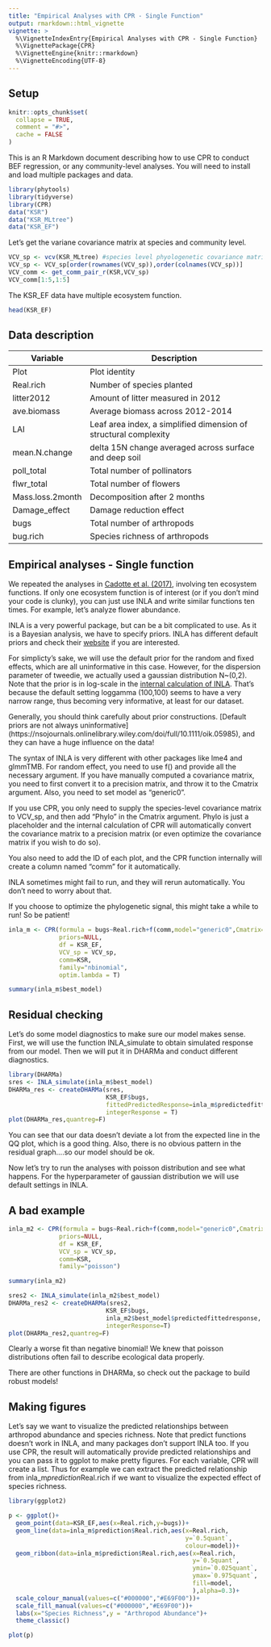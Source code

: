 ```yaml
---
title: "Empirical Analyses with CPR - Single Function"
output: rmarkdown::html_vignette
vignette: >
  %\VignetteIndexEntry{Empirical Analyses with CPR - Single Function}
  %\VignettePackage{CPR}
  %\VignetteEngine{knitr::rmarkdown}
  %\VignetteEncoding{UTF-8}
---
```


## Setup

```r
knitr::opts_chunk$set(
  collapse = TRUE,
  comment = "#>",
  cache = FALSE
)
```

This is an R Markdown document describing how to use CPR to conduct BEF regression, or any community-level analyses. You will need to install and load multiple packages and data.
```r
library(phytools)
library(tidyverse)
library(CPR)
data("KSR")
data("KSR_MLtree")
data("KSR_EF")
```

Let's get the variane covariance matrix at species and community level.
```r
VCV_sp <- vcv(KSR_MLtree) #species level phyologenetic covariance matrix using default (Brownian) model
VCV_sp <- VCV_sp[order(rownames(VCV_sp)),order(colnames(VCV_sp))]
VCV_comm <- get_comm_pair_r(KSR,VCV_sp)
VCV_comm[1:5,1:5]
```

The KSR_EF data have multiple ecosystem function.

```r
head(KSR_EF)
```

## Data description


| Variable         | Description                                                      |
|-----------------|------------------------------------------------------|
| Plot             | Plot identity                                                    |
| Real.rich        | Number of species planted                                        |
| litter2012       | Amount of litter measured in 2012                                |
| ave.biomass      | Average biomass across 2012-2014                                 |
| LAI              | Leaf area index, a simplified dimension of structural complexity |
| mean.N.change    | delta 15N change averaged across surface and deep soil           |
| poll_total       | Total number of pollinators                                      |
| flwr_total       | Total number of flowers                                          |
| Mass.loss.2month  | Decomposition after 2 months                                     |
| Damage_effect    | Damage reduction effect                                          |
| bugs             | Total number of arthropods                                       |
| bug.rich         | Species richness of arthropods                                   |

## Empirical analyses - Single function

We repeated the analyses in [Cadotte et al. (2017)](https://esajournals.onlinelibrary.wiley.com/doi/full/10.1002/ecy.2045?casa_token=dROW6fWW92EAAAAA%3AuXcUC3seoCFkzpoV1Zb6_PSzxjkN7_8H1jhBYjjzTiF0-g3tPsfV1lFQVN4k1QiNRTLwqWbl4PW_nQ), involving ten ecosystem functions. If only one ecosystem function is of interest (or if you don't mind your code is clunky), you can just use INLA and write similar functions ten times. For example, let's analyze flower abundance.

INLA is a very powerful package, but can be a bit complicated to use. As it is a Bayesian analysis, we have to specify priors. INLA has different default priors and check their [website](https://becarioprecario.bitbucket.io/inla-gitbook/ch-priors.html) if you are interested. 

For simplicty's sake, we will use the default prior for the random and fixed effects, which are all uninformative in this case. However, for the dispersion parameter of tweedie, we actually used a gaussian distribution N~(0,2). Note that the prior is in log-scale in the [internal calculation of INLA](https://inla.r-inla-download.org/r-inla.org/doc/likelihood/tweedie.pdf). That's because the default setting loggamma (100,100) seems to have a very narrow range, thus becoming very informative, at least for our dataset. 

Generally, you should think carefully about prior constructions. [Default priors are not always uninformative] (https://nsojournals.onlinelibrary.wiley.com/doi/full/10.1111/oik.05985), and they can have a huge influence on the data!

The syntax of INLA is very different with other packages like lme4 and glmmTMB. For random effect, you need to use f() and provide all the necessary argument. If you have manually computed a covariance matrix, you need to first convert it to a precision matrix, and throw it to the Cmatrix argument. Also, you need to set model as "generic0". 

If you use CPR, you only need to supply the species-level covariance matrix to VCV_sp, and then add "Phylo" in the Cmatrix argument. Phylo is just a placeholder and the internal calculation of CPR will automatically convert the covariance matrix to a precision matrix (or even optimize the covariance matrix if you wish to do so).

You also need to add the ID of each plot, and the CPR function internally will create a column named "comm" for it automatically.

INLA sometimes might fail to run, and they will rerun automatically. You don't need to worry about that.

If you choose to optimize the phylogenetic signal, this might take a while to run! So be patient!

```r
inla_m <- CPR(formula = bugs~Real.rich+f(comm,model="generic0",Cmatrix=Phylo),
              priors=NULL,
              df = KSR_EF,
              VCV_sp = VCV_sp,
              comm=KSR,
              family="nbinomial",
              optim.lambda = T)

summary(inla_m$best_model)
```
## Residual checking
Let's do some model diagnostics to make sure our model makes sense. First, we will use the function INLA_simulate to obtain simulated response from our model. Then we will put it in DHARMa and conduct different diagnostics.

```r
library(DHARMa)
sres <- INLA_simulate(inla_m$best_model)
DHARMa_res <- createDHARMa(sres,
                           KSR_EF$bugs,
                           fittedPredictedResponse=inla_m$predictedfittedresponse,
                           integerResponse = T)
plot(DHARMa_res,quantreg=F)

```

You can see that our data doesn't deviate a lot from the expected line in the QQ plot, which is a good thing. Also, there is no obvious pattern in the residual graph....so our model should be ok.

Now let's try to run the analyses with poisson distribution and see what happens. For the hyperparameter of gaussian distribution we will use default settings in INLA. 

## A bad example

```r
inla_m2 <- CPR(formula = bugs~Real.rich+f(comm,model="generic0",Cmatrix=Phylo),
              priors=NULL,
              df = KSR_EF,
              VCV_sp = VCV_sp,
              comm=KSR,
              family="poisson")

summary(inla_m2)

sres2 <- INLA_simulate(inla_m2$best_model)
DHARMa_res2 <- createDHARMa(sres2,
                           KSR_EF$bugs,
                           inla_m2$best_model$predictedfittedresponse,
                           integerResponse=T)
plot(DHARMa_res2,quantreg=F)
```

Clearly a worse fit than negative binomial! We knew that poisson distributions often fail to describe ecological data properly. 

There are other functions in DHARMa, so check out the package to build robust models!

## Making figures
Let's say we want to visualize the predicted relationships between arthropod abundance and species richness. Note that predict functions doesn't work in INLA, and many packages don't support INLA too. If you use CPR, the result will automatically provide predicted relationships and you can pass it to ggplot to make pretty figures. For each variable, CPR will create a list. Thus for example we can extract the predicted relationship from inla_m$prediction$Real.rich if we want to visualize the expected effect of species richness.

```r
library(ggplot2)

p <- ggplot()+
  geom_point(data=KSR_EF,aes(x=Real.rich,y=bugs))+
  geom_line(data=inla_m$prediction$Real.rich,aes(x=Real.rich,
                                                 y=`0.5quant`,
                                                 colour=model))+
  geom_ribbon(data=inla_m$prediction$Real.rich,aes(x=Real.rich,
                                                   y=`0.5quant`,
                                                   ymin=`0.025quant`,
                                                   ymax=`0.975quant`,
                                                   fill=model,
                                                   ),alpha=0.3)+
  scale_colour_manual(values=c("#000000","#E69F00"))+
  scale_fill_manual(values=c("#000000","#E69F00"))+
  labs(x="Species Richness",y = "Arthropod Abundance")+
  theme_classic()

plot(p)
```


